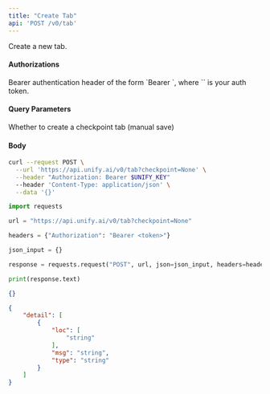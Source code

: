 ```yaml
---
title: "Create Tab"
api: 'POST /v0/tab'
---
```

Create a new tab.

#### Authorizations

<ParamField header="Authorization" type="string" required="true">
  Bearer authentication header of the form `Bearer <token>`, where `<token>` is your auth token.
</ParamField>

#### Query Parameters

<ParamField query="checkpoint" type="boolean"  default="false">
Whether to create a checkpoint tab (manual save)
</ParamField>

#### Body

<ParamField body="name" type="string" required="true">

</ParamField>

<ParamField body="visible" type="boolean"  default="true">

</ParamField>

<ParamField body="active" type="boolean"  default="false">

</ParamField>

<ParamField body="order" type="integer | null" >

</ParamField>

<ParamField body="global_context" type="string | null" >

</ParamField>

<ParamField body="color" type="string | null" >

</ParamField>

<ParamField body="icon" type="string | null" >

</ParamField>

<ParamField body="tab_id" type="string | null" >

</ParamField>

<ParamField body="interface_id" type="string" required="true">

</ParamField>

<RequestExample>

```bash cURL
curl --request POST \
  --url 'https://api.unify.ai/v0/tab?checkpoint=None' \
  --header "Authorization: Bearer $UNIFY_KEY"
  --header 'Content-Type: application/json' \
  --data '{}'
```

```python Python
import requests

url = "https://api.unify.ai/v0/tab?checkpoint=None"

headers = {"Authorization": "Bearer <token>"}

json_input = {}

response = requests.request("POST", url, json=json_input, headers=headers)

print(response.text)
```

</RequestExample>
<ResponseExample>

```json 200
{}
```

```json 422
{
    "detail": [
        {
            "loc": [
                "string"
            ],
            "msg": "string",
            "type": "string"
        }
    ]
}
```

</ResponseExample>

